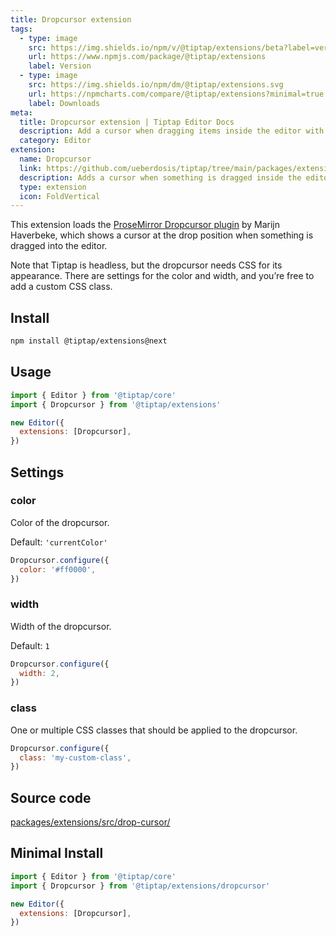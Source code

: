 ```yaml
---
title: Dropcursor extension
tags:
  - type: image
    src: https://img.shields.io/npm/v/@tiptap/extensions/beta?label=version
    url: https://www.npmjs.com/package/@tiptap/extensions
    label: Version
  - type: image
    src: https://img.shields.io/npm/dm/@tiptap/extensions.svg
    url: https://npmcharts.com/compare/@tiptap/extensions?minimal=true
    label: Downloads
meta:
  title: Dropcursor extension | Tiptap Editor Docs
  description: Add a cursor when dragging items inside the editor with the Dropcursor extension. Learn how to use it here in the Docs!
  category: Editor
extension:
  name: Dropcursor
  link: https://github.com/ueberdosis/tiptap/tree/main/packages/extensions
  description: Adds a cursor when something is dragged inside the editor.
  type: extension
  icon: FoldVertical
---
```



This extension loads the [ProseMirror Dropcursor plugin](https://github.com/ProseMirror/prosemirror-dropcursor) by Marijn Haverbeke, which shows a cursor at the drop position when something is dragged into the editor.

Note that Tiptap is headless, but the dropcursor needs CSS for its appearance. There are settings for the color and width, and you’re free to add a custom CSS class.

<CodeDemo path="/Extensions/Dropcursor" />

## Install

```bash
npm install @tiptap/extensions@next
```

## Usage

```js
import { Editor } from '@tiptap/core'
import { Dropcursor } from '@tiptap/extensions'

new Editor({
  extensions: [Dropcursor],
})
```

## Settings

### color

Color of the dropcursor.

Default: `'currentColor'`

```js
Dropcursor.configure({
  color: '#ff0000',
})
```

### width

Width of the dropcursor.

Default: `1`

```js
Dropcursor.configure({
  width: 2,
})
```

### class

One or multiple CSS classes that should be applied to the dropcursor.

```js
Dropcursor.configure({
  class: 'my-custom-class',
})
```

## Source code

[packages/extensions/src/drop-cursor/](https://github.com/ueberdosis/tiptap/blob/main/packages/extensions/src/drop-cursor/)

## Minimal Install

```js
import { Editor } from '@tiptap/core'
import { Dropcursor } from '@tiptap/extensions/dropcursor'

new Editor({
  extensions: [Dropcursor],
})
```
